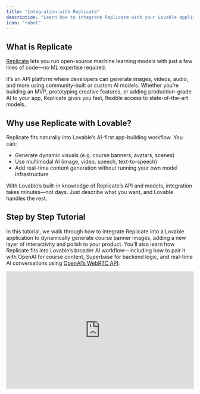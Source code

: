 ```yaml
---
title: "Integration with Replicate"
description: "Learn how to integrate Replicate with your Lovable application"
icon: "robot"
---
```


## What is Replicate

[Replicate](https://replicate.com/) lets you run open-source machine learning models with just a few lines of code—no ML expertise required.

It’s an API platform where developers can generate images, videos, audio, and more using community-built or custom AI models. Whether you’re building an MVP, prototyping creative features, or adding production-grade AI to your app, Replicate gives you fast, flexible access to state-of-the-art models.

## Why use Replicate with Lovable?

Replicate fits naturally into Lovable’s AI-first app-building workflow. You can:

- Generate dynamic visuals (e.g. course banners, avatars, scenes)
- Use multimodal AI (image, video, speech, text-to-speech)
- Add real-time content generation without running your own model infrastructure

With Lovable’s built-in knowledge of Replicate’s API and models, integration takes minutes—not days. Just describe what you want, and Lovable handles the rest.

## Step by Step Tutorial

In this tutorial, we walk through how to integrate Replicate into a Lovable application to dynamically generate course banner images, adding a new layer of interactivity and polish to your product. You’ll also learn how Replicate fits into Lovable’s broader AI workflow—including how to pair it with OpenAI for course content, Superbase for backend logic, and real-time AI conversations using [OpenAI’s WebRTC API](https://platform.openai.com/docs/guides/realtime#connect-with-webrtc).

<iframe width="100%" height="315" src="https://www.youtube.com/embed/eSDhk4VkVLE?si=9SNZ4G-ApyU-gsOg" title="YouTube video player" frameborder="0" allow="accelerometer; autoplay; clipboard-write; encrypted-media; gyroscope; picture-in-picture; web-share" referrerpolicy="strict-origin-when-cross-origin" allowfullscreen />

<Steps>
  <Step title="Step 1 – Build a Language Tutor App">
    We start by creating a Spanish-learning web app with Lovable. This includes:

    - A user login flow
    - AI-powered chat for Spanish tutoring
    - Voice recording and playback
    - Translation features

    This gives users a personalized AI tutor that they can talk to, type to, and learn with.

    ![Course Dashboard Pn](/images/course-dashboard.png)
  </Step>
  <Step title="Step 2 – Generate Courses with AI">
    We enhance the app with AI-generated courses:

    ![Course Creation Ai Pn](/images/course-creation-ai.png)

    - Users define a topic (e.g., _Questions to ask at a barbecue_).
    - An OpenAI-powered function creates 10 multiple choice questions in Spanish.
    - Courses are saved to the user's account with Supabase and can be revisited anytime.
      ![Course Creation Ai 2 Pn](/images/course-creation-ai-2.png)
    - Users get feedback on each question with explanations.
    - Automatically generate a **course banner image** that matches the topic. Replicate uses the **Flux Schnell** model for fast image generation and dynamically inject the image into the course page.

    <Info>
      **How it Works:**

      1. We call the Replicate API when a new course is created.
      2. The prompt is dynamically generated based on the course topic.
      3. Replicate returns an image URL, which is used as the banner for the course.
    </Info>
    ![Replicate Real Time Pn](/images/replicate-real-time.png)
  </Step>
  <Step title="Step 3 – Add Visuals with Replicate">
    Now, let’s make things visual with Replicate.

    ![Replicate Image Pn](/images/replicate-image.png)

    **Example Prompt:**

    <Note>
      A beautiful, educational, and engaging scene about topic in digital art style. Vibrant colors. No text on image.
    </Note>
    **Example Response Handling:**

    Some Replicate models return a single image URL, others return an array. Make sure your Lovable function correctly extracts the output, e.g.:

    ```
    const imageUrl = response.output[0]
    ```
  </Step>
  <Step title="Step 4 – Use Replicate Playground for Fine-Tuning">
    Replicate’s Playground makes it easy to test prompts and get code snippets:

    - Tweak prompts until you're happy with the output
    - Use the API snippet generator for Node.js, Python, etc.
    - Copy-paste directly into Lovable's backend functions

    <Tip>
      Use Playground Beta to compare multiple outputs at once.
    </Tip>
    ![Replicate Playground Pn](/images/replicate-playground.png)
  </Step>
  <Step title="Step 5 – Real-Time Conversations with OpenAI">
    To simulate human conversations, we added a real-time Spanish-speaking feature using OpenAI’s WebRTC API:

    - Users can speak directly to their AI tutor.
    - The AI understands, responds, and corrects pronunciation in real time.
    - This makes language learning much more immersive and practical.

    This feature integrates smoothly with Lovable’s voice input, WebRTC handling, and frontend chat UI.

    ![Course Voice Ai Pn](/images/course-voice-ai.png)
  </Step>
</Steps>

## Tips & Gotchas

- **Model Output Variance**: Replicate models differ in how they return outputs. Always inspect the actual JSON returned from the playground.
- **Prompt Iteration is Key**: Small prompt changes can greatly affect image quality. Use the playground to experiment.
- **Backend Logs**: Use Supabase Edge logs to debug your API calls. Lovable supports in-app log fetching.
- **Version Control in Lovable**: Each prompt edit is auto-committed, but you can manually track checkpoints using the “Deploy” feature for production-ready states.

## FAQ

<AccordionGroup>
  <Accordion title="What is Replicate, in simple terms?">
    Replicate is a platform that lets you run powerful machine learning models (like image or video generation) using a simple API—no need to train or host models yourself.
  </Accordion>
  <Accordion title="Who typically uses Replicate?">
    Replicate is popular with indie hackers, startup builders, and large enterprises alike. Whether you're prototyping an AI feature or deploying at scale, Replicate supports both quick hacks and robust deployments.
  </Accordion>
  <Accordion title="Do I need my own Replicate API key?">
    Yes. Lovable securely stores your keys and handles API calls for you once added.
  </Accordion>
  <Accordion title="What models can I use on Replicate?">
    Replicate supports many modalities including:

    - Image generation (e.g. Flux Schnell)
    - Video generation
    - Audio and text-to-speech
    - Language models (though not Replicate’s main focus)
    - Custom Cog models (open-source Dockerized models you can deploy)

    Explore them all at [replicate.com/explore](https://replicate.com/explore).
  </Accordion>
  <Accordion title="How do I know which model is right for my use case?">
    Use Replicate’s **Playground** to test different models before integrating them. The Playground lets you tweak prompts, compare outputs, and copy working code snippets for your app.
  </Accordion>
  <Accordion title="What’s the difference between Replicate's old and new API endpoints?">
    Replicate has two API formats:

    - The original (`/predictions`) endpoint: most widely known and used.
    - The newer `/models/{owner}/{model}/versions/{id}/predictions` endpoint: more efficient and flexible.

    Lovable integrates with both depending on the model’s requirements.
  </Accordion>
  <Accordion title="What if a model returns a different JSON structure than expected?">
    Model outputs vary. Some return a string URL, others return an array. Use the Replicate Playground to inspect the real response and update your parsing logic accordingly.

    Example fix:

    ```
    const imageUrl = Array.isArray(output) ? output[0] : output;
    ```
  </Accordion>
  <Accordion title="Can I trigger Replicate image generation only once, or on every course view?">
    You can choose:

    - **One-time generation on course creation**: Saves compute costs and creates a consistent visual identity.
    - **Dynamic generation per session**: If you want fresh visuals each time.

    In the tutorial, we chose to generate the image once when the course is first created.
  </Accordion>
  <Accordion title="Does Lovable know how to work with Replicate out of the box?">
    Yes\! Lovable has built-in knowledge about Replicate and many of its popular models. It can auto-generate integration code for you using the right packages and prompt structure.
  </Accordion>
  <Accordion title="How does Lovable handle package installation like replicate for Node.js?">
    Lovable automatically installs and configures packages when needed, based on your prompt and integration context. You don’t have to npm install manually unless debugging locally.
  </Accordion>
  <Accordion title="What’s the workflow for debugging Replicate errors in Lovable?">
    - Use Lovable’s **Superbase Edge function logs** to trace issues.
    - If there’s a mismatch between expected vs. actual Replicate response, update your JSON handling.
    - Use the **“Fix this”** button in Lovable to retry or refactor the function logic.
  </Accordion>
  <Accordion title="Can I checkpoint my working app state in Lovable?">
    Currently, every prompt change creates a commit. You can:

    - Use the **History** tab to navigate commits (including bookmarking commits)
    - **Deploy** a version to make it a production checkpoint
    - GitHub sync is available for custom version control
  </Accordion>
  <Accordion title="How does GitHub integration work with Lovable?">
    You can export your Lovable project to GitHub with **two-way sync**:

    - Lovable pushes changes to GitHub
    - You (or your team) can make changes in an IDE and push back
    - Works great for frontend in Lovable \+ backend in your own editor
  </Accordion>
  <Accordion title="What are LLM-friendly .lm.txt or .lm.md files?">
    These are simplified markdown-based docs optimized for language models. Replicate is actively working on adding these to help Lovable (and other tools) better understand its models automatically.
  </Accordion>
  <Accordion title="Do I need to handle prompt tuning myself?">
    Yes, prompt crafting is essential. Lovable helps with auto-prompting and templating, but you should always test in the Replicate Playground to refine the inputs for best results.
  </Accordion>
</AccordionGroup>

## Resources

- Explore [Replicate API Docs](https://replicate.com/docs), [Replicate’s model catalog](https://replicate.com/)
- Learn more about [OpenAI Function Calling](https://platform.openai.com/docs/guides/function-calling), [OpenAI WebRTC](https://platform.openai.com/docs/guides/speech/real-time-speech)